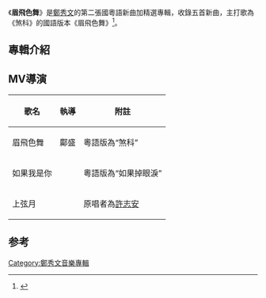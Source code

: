 {{Infobox album
| name       = 眉飛色舞
| type       = [[精選輯|精選輯]]
| artist     = [[鄭秀文|鄭秀文]]
| cover      = 
| released   = 2000年11月
| recorded   = 
| length     = 
| genre      = [[國語流行音樂|國語流行音樂]]
| label      = [[華納唱片|華納唱片]]
| producer   = [[包小松|包小松]]、[[陳輝陽|陳輝陽]]、馬毓芬、梁伯君、[[王治平|王治平]]、蔡宗政、[[雷頌德|雷頌德]]、[[黃尚偉|黃尚偉]]、[[陳珊妮|陳珊妮]]
<!-- 未知參數 | number     = 10 -->
| prev_title = [[Ladies_First|Ladies First]]
| prev_year  = 2000
| next_title = [[Love_Is…|Love Is...]]
| next_year  = 2000
}}
《'''眉飛色舞'''》是[[鄭秀文|鄭秀文]]的第二張國粵語新曲加精選專輯，收錄五首新曲，主打歌為《煞科》的國語版本《眉飛色舞》<ref>{{Cite book|title=骨感天郑秀文|last=龙翔编著|first=|publisher=北京：新华出版社|year=2007年1月|isbn=7-5011-7791-0|location=|pages=39}}</ref>。

==專輯介紹==
{{Tracklist
| collapsed = 
| headline = 
| font_size = 
| total_length = 

| all_writing = 
| all_music = 
| all_lyrics = 
| all_arranger = 
| all_producer = 
| all_except = 

| extra_column = 首次收錄專輯

| title1 = 眉飛色舞
| note1 = '''新歌'''
| longnote1 = 改編自[[李貞賢|李貞賢]]的《換掉》({{lang|ko|바꿔}})<br>粵語版本為《煞科》
| music1 = {{link-ko|崔俊英|최준영 (음악가)}}（{{lang|ko|최준영}}）
| lyrics1 = [[廖瑩如|廖瑩如]]
| arranger1 = [[Edward_Chan|Edward Chan]]<br>[[Charles_Lee|Charles Lee]]
| producer1 = [[包小松|包小松]]
| extra1 = 
| length1 = 

| title2 = 如果我是你
| note2 = '''新歌'''
| longnote2 = 粵語版本為《如何掉眼淚》
| music2 = [[陳輝陽|陳輝陽]]
| lyrics2 = [[廖瑩如|廖瑩如]]
| arranger2 = [[陳輝陽|陳輝陽]]
| producer2 = [[陳輝陽|陳輝陽]]
| extra2 = 
| length2 = 

| title3 = 上弦月
| note3 = '''新歌'''
| longnote3 = 原唱者為[[許志安|許志安]]
| music3 = [[方文良|方文良]]
| lyrics3 = [[方文良|方文良]]
| arranger3 = [[王繼康|王繼康]]
| producer3 = [[馬毓芬|馬毓芬]]
| extra3 = 
| length3 = 

| title4 = 很愛很愛你
| note4 = '''新歌'''
| longnote4 = 原唱者為[[劉若英|劉若英]]
| music4 = 玉城千春
| lyrics4 = 施人誠
| arranger4 = [[梁伯君|梁伯君]]
| producer4 = 梁伯君
| extra4 = 
| length4 = 

| title5 = 還是會寂寞
| note5 = '''新歌'''
| longnote5 = 原唱者為[[陳綺貞|陳綺貞]]
| music5 = [[陳綺貞|陳綺貞]]
| lyrics5 = [[陳綺貞|陳綺貞]]
| arranger5 = [[王治平|王治平]]
| producer5 = 王治平
| extra5 = 
| length5 = 

| title6 = 背叛
| note6 = 
| longnote6 = 
| music6 = [[袁惟仁|袁惟仁]]
| lyrics6 = [[袁惟仁|袁惟仁]]
| arranger6 = [[錢幽蘭|錢幽蘭]]
| producer6 = [[蔡宗政|蔡宗政]]
| extra6 = [[值得|值得]]
| length6 = 

| title7 = 發熱發亮
| note7 = 粵語
| longnote7 = 
| music7 = [[雷頌德|雷頌德]]
| lyrics7 = [[林奕華|林奕華]]
| arranger7 = 雷頌德
| producer7 = 雷頌德
| extra7 = [[很愛很愛|很愛很愛]]
| length7 = 

| title8 = 值得
| note8 = 
| longnote8 = 
| music8 = [[黃明洲|黃明洲]]
| lyrics8 = [[廖瑩如|廖瑩如]]
| arranger8 = [[錢幽蘭|錢幽蘭]]
| producer8 = [[蔡宗政|蔡宗政]]
| extra8 = 值得
| length8 = 

| title9 = 出界
| note9 = 
| longnote9 = 
| music9 = [[潘協慶|潘協慶]]
| lyrics9 = 潘協慶
| arranger9 = [[王豫民|王豫民]]
| producer9 = [[馬毓芬|馬毓芬]]
| extra9 = [[我應該得到|我應該得到]]
| length9 = 

| title10 = 非男非女
| note10 = 粵語
| longnote10 = 
| music10 = [[黃尚偉|黃尚偉]]
| lyrics10 = [[周禮茂|周禮茂]]
| arranger10 = 黃尚偉
| producer10 = 黃尚偉
| extra10 = [[我們的主題曲|我們的主題曲]]
| length10 = 

| title11 = 永遠都不夠
| note11 = 
| longnote11 = 
| music11 = [[Peter_Zizzo|Peter Zizzo]]<br>[[Johnny_Jam|Johnny Jam]]<br>[[Delgado|Delgado]]
| lyrics11 = [[向月娥|向月娥]]
| arranger11 = [[梁伯君|梁伯君]]
| producer11 = 梁伯君
| extra11 = 我應該得到
| length11 = 

| title12 = 至理名言
| note12 = 
| longnote12 = 粵語版本為《領悟》
| music12 = [[游鴻明|游鴻明]]
| lyrics12 = [[陳樂融|陳樂融]]
| arranger12 = [[黃中岳|黃中岳]]
| producer12 = [[陳珊妮|陳珊妮]]
| extra12 = [[去愛吧|去愛吧]]
| length12 = 
}}

==MV導演==
{| class="wikitable"
! 歌名 
!執導
!附註
|-
|眉飛色舞
|鄺盛
|粵語版為“煞科”
|-
|如果我是你
|
|粵語版為“如果掉眼淚”
|-
|上弦月
|
|原唱者為[[許志安|許志安]]
|}

==参考==
{{reflist}}

{{鄭秀文}}

[[Category:鄭秀文音樂專輯|Category:鄭秀文音樂專輯]]